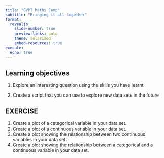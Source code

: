 ```yaml
---
title: "GVPT Maths Camp"
subtitle: "Bringing it all together"
format: 
  revealjs:
    slide-number: true
    preview-links: auto
    theme: solarized
    embed-resources: true
execute: 
  echo: true
---
```


## Learning objectives

1.  Explore an interesting question using the skills you have learnt

2.  Create a script that you can use to explore new data sets in the future

## EXERCISE {background-color="#B56576"}

1.  Create a plot of a categorical variable in your data set.
2.  Create a plot of a continuous variable in your data set.
3.  Create a plot showing the relationship between two continuous variables in your data set.
4.  Create a plot showing the relationship between a categorical and a continuous variable in your data set.
